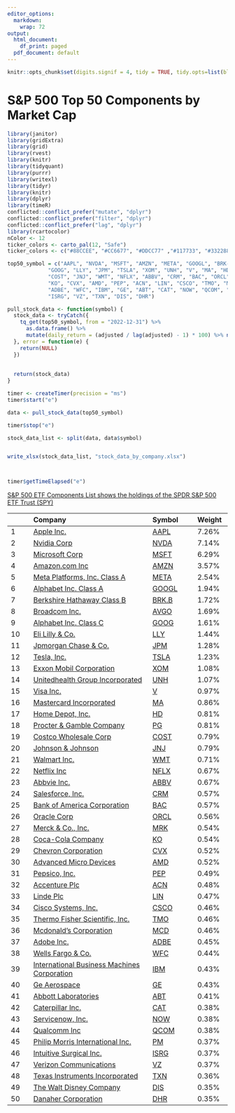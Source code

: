 ```yaml
---
editor_options:
  markdown:
    wrap: 72
output:
  html_document:
    df_print: paged
  pdf_document: default
---
```


```r
knitr::opts_chunk$set(digits.signif = 4, tidy = TRUE, tidy.opts=list(blank = FALSE, warning = FALSE), message = TRUE, echo = TRUE, width='80%', widt.cutoff = '80')
```

# S&P 500 Top 50 Components by Market Cap

```r
library(janitor)
library(gridExtra)
library(grid)
library(rvest)
library(knitr)
library(tidyquant)
library(purrr)
library(writexl)
library(tidyr)
library(knitr)
library(dplyr)
library(timeR)
conflicted::conflict_prefer("mutate", "dplyr")
conflicted::conflict_prefer("filter", "dplyr")
conflicted::conflict_prefer("lag", "dplyr")
library(rcartocolor)
nColor <- 12
ticker_colors <- carto_pal(12, "Safe")
ticker_colors <- c("#88CCEE", "#CC6677", "#DDCC77" ,"#117733", "#332288" ,"#AA4499","#999933" ,"#44AA99", "#882255", "#6699CC", "#888888")

```

```r
top50_symbol = c("AAPL", "NVDA", "MSFT", "AMZN", "META", "GOOGL", "BRK-B","AVGO", 
             "GOOG", "LLY", "JPM", "TSLA", "XOM", "UNH", "V", "MA", "HD", "PG", 
             "COST", "JNJ", "WMT", "NFLX", "ABBV", "CRM", "BAC", "ORCL", "MRK", 
             "KO", "CVX", "AMD", "PEP", "ACN", "LIN", "CSCO", "TMO", "MCD", 
             "ADBE", "WFC", "IBM", "GE", "ABT", "CAT", "NOW", "QCOM", "PM", 
             "ISRG", "VZ", "TXN", "DIS", "DHR")
```

```r
pull_stock_data <- function(symbol) {
  stock_data <- tryCatch({
    tq_get(top50_symbol, from = "2022-12-31") %>%
      as.data.frame() %>% 
      mutate(daily_return = (adjusted / lag(adjusted) - 1) * 100) %>% na.omit()
  }, error = function(e) {
    return(NULL)
  })
  
  
  return(stock_data)
}
```

```r
timer <- createTimer(precision = "ms") 
timer$start("e")

data <- pull_stock_data(top50_symbol)

timer$stop("e")

stock_data_list <- split(data, data$symbol)


write_xlsx(stock_data_list, "stock_data_by_company.xlsx")



timer$getTimeElapsed("e")

```

[S&P 500 ETF Components List shows the holdings of the SPDR S&P 500 ETF
Trust (SPY)](https://www.slickcharts.com/sp500 "S&P 500 ETF Components")

|   | Company | Symbol | Weight |
|:-----|:------------------------------|:-----------|:--------|
| 1 | [Apple Inc.](https://www.slickcharts.com/symbol/AAPL) | [AAPL](https://www.slickcharts.com/symbol/AAPL) | 7.26% |
| 2 | [Nvidia Corp](https://www.slickcharts.com/symbol/NVDA) | [NVDA](https://www.slickcharts.com/symbol/NVDA) | 7.14% |
| 3 | [Microsoft Corp](https://www.slickcharts.com/symbol/MSFT) | [MSFT](https://www.slickcharts.com/symbol/MSFT) | 6.29% |
| 4 | [Amazon.com Inc](https://www.slickcharts.com/symbol/AMZN) | [AMZN](https://www.slickcharts.com/symbol/AMZN) | 3.57% |
| 5 | [Meta Platforms, Inc. Class A](https://www.slickcharts.com/symbol/META) | [META](https://www.slickcharts.com/symbol/META) | 2.54% |
| 6 | [Alphabet Inc. Class A](https://www.slickcharts.com/symbol/GOOGL) | [GOOGL](https://www.slickcharts.com/symbol/GOOGL) | 1.94% |
| 7 | [Berkshire Hathaway Class B](https://www.slickcharts.com/symbol/BRK.B) | [BRK.B](https://www.slickcharts.com/symbol/BRK.B) | 1.72% |
| 8 | [Broadcom Inc.](https://www.slickcharts.com/symbol/AVGO) | [AVGO](https://www.slickcharts.com/symbol/AVGO) | 1.69% |
| 9 | [Alphabet Inc. Class C](https://www.slickcharts.com/symbol/GOOG) | [GOOG](https://www.slickcharts.com/symbol/GOOG) | 1.61% |
| 10 | [Eli Lilly & Co.](https://www.slickcharts.com/symbol/LLY) | [LLY](https://www.slickcharts.com/symbol/LLY) | 1.44% |
| 11 | [Jpmorgan Chase & Co.](https://www.slickcharts.com/symbol/JPM) | [JPM](https://www.slickcharts.com/symbol/JPM) | 1.28% |
| 12 | [Tesla, Inc.](https://www.slickcharts.com/symbol/TSLA) | [TSLA](https://www.slickcharts.com/symbol/TSLA) | 1.23% |
| 13 | [Exxon Mobil Corporation](https://www.slickcharts.com/symbol/XOM) | [XOM](https://www.slickcharts.com/symbol/XOM) | 1.08% |
| 14 | [Unitedhealth Group Incorporated](https://www.slickcharts.com/symbol/UNH) | [UNH](https://www.slickcharts.com/symbol/UNH) | 1.07% |
| 15 | [Visa Inc.](https://www.slickcharts.com/symbol/V) | [V](https://www.slickcharts.com/symbol/V) | 0.97% |
| 16 | [Mastercard Incorporated](https://www.slickcharts.com/symbol/MA) | [MA](https://www.slickcharts.com/symbol/MA) | 0.86% |
| 17 | [Home Depot, Inc.](https://www.slickcharts.com/symbol/HD) | [HD](https://www.slickcharts.com/symbol/HD) | 0.81% |
| 18 | [Procter & Gamble Company](https://www.slickcharts.com/symbol/PG) | [PG](https://www.slickcharts.com/symbol/PG) | 0.81% |
| 19 | [Costco Wholesale Corp](https://www.slickcharts.com/symbol/COST) | [COST](https://www.slickcharts.com/symbol/COST) | 0.79% |
| 20 | [Johnson & Johnson](https://www.slickcharts.com/symbol/JNJ) | [JNJ](https://www.slickcharts.com/symbol/JNJ) | 0.79% |
| 21 | [Walmart Inc.](https://www.slickcharts.com/symbol/WMT) | [WMT](https://www.slickcharts.com/symbol/WMT) | 0.71% |
| 22 | [Netflix Inc](https://www.slickcharts.com/symbol/NFLX) | [NFLX](https://www.slickcharts.com/symbol/NFLX) | 0.67% |
| 23 | [Abbvie Inc.](https://www.slickcharts.com/symbol/ABBV) | [ABBV](https://www.slickcharts.com/symbol/ABBV) | 0.67% |
| 24 | [Salesforce, Inc.](https://www.slickcharts.com/symbol/CRM) | [CRM](https://www.slickcharts.com/symbol/CRM) | 0.57% |
| 25 | [Bank of America Corporation](https://www.slickcharts.com/symbol/BAC) | [BAC](https://www.slickcharts.com/symbol/BAC) | 0.57% |
| 26 | [Oracle Corp](https://www.slickcharts.com/symbol/ORCL) | [ORCL](https://www.slickcharts.com/symbol/ORCL) | 0.56% |
| 27 | [Merck & Co., Inc.](https://www.slickcharts.com/symbol/MRK) | [MRK](https://www.slickcharts.com/symbol/MRK) | 0.54% |
| 28 | [Coca-Cola Company](https://www.slickcharts.com/symbol/KO) | [KO](https://www.slickcharts.com/symbol/KO) | 0.54% |
| 29 | [Chevron Corporation](https://www.slickcharts.com/symbol/CVX) | [CVX](https://www.slickcharts.com/symbol/CVX) | 0.52% |
| 30 | [Advanced Micro Devices](https://www.slickcharts.com/symbol/AMD) | [AMD](https://www.slickcharts.com/symbol/AMD) | 0.52% |
| 31 | [Pepsico, Inc.](https://www.slickcharts.com/symbol/PEP) | [PEP](https://www.slickcharts.com/symbol/PEP) | 0.49% |
| 32 | [Accenture Plc](https://www.slickcharts.com/symbol/ACN) | [ACN](https://www.slickcharts.com/symbol/ACN) | 0.48% |
| 33 | [Linde Plc](https://www.slickcharts.com/symbol/LIN) | [LIN](https://www.slickcharts.com/symbol/LIN) | 0.47% |
| 34 | [Cisco Systems, Inc.](https://www.slickcharts.com/symbol/CSCO) | [CSCO](https://www.slickcharts.com/symbol/CSCO) | 0.46% |
| 35 | [Thermo Fisher Scientific, Inc.](https://www.slickcharts.com/symbol/TMO) | [TMO](https://www.slickcharts.com/symbol/TMO) | 0.46% |
| 36 | [Mcdonald's Corporation](https://www.slickcharts.com/symbol/MCD) | [MCD](https://www.slickcharts.com/symbol/MCD) | 0.46% |
| 37 | [Adobe Inc.](https://www.slickcharts.com/symbol/ADBE) | [ADBE](https://www.slickcharts.com/symbol/ADBE) | 0.45% |
| 38 | [Wells Fargo & Co.](https://www.slickcharts.com/symbol/WFC) | [WFC](https://www.slickcharts.com/symbol/WFC) | 0.44% |
| 39 | [International Business Machines Corporation](https://www.slickcharts.com/symbol/IBM) | [IBM](https://www.slickcharts.com/symbol/IBM) | 0.43% |
| 40 | [Ge Aerospace](https://www.slickcharts.com/symbol/GE) | [GE](https://www.slickcharts.com/symbol/GE) | 0.43% |
| 41 | [Abbott Laboratories](https://www.slickcharts.com/symbol/ABT) | [ABT](https://www.slickcharts.com/symbol/ABT) | 0.41% |
| 42 | [Caterpillar Inc.](https://www.slickcharts.com/symbol/CAT) | [CAT](https://www.slickcharts.com/symbol/CAT) | 0.38% |
| 43 | [Servicenow, Inc.](https://www.slickcharts.com/symbol/NOW) | [NOW](https://www.slickcharts.com/symbol/NOW) | 0.38% |
| 44 | [Qualcomm Inc](https://www.slickcharts.com/symbol/QCOM) | [QCOM](https://www.slickcharts.com/symbol/QCOM) | 0.38% |
| 45 | [Philip Morris International Inc.](https://www.slickcharts.com/symbol/PM) | [PM](https://www.slickcharts.com/symbol/PM) | 0.37% |
| 46 | [Intuitive Surgical Inc.](https://www.slickcharts.com/symbol/ISRG) | [ISRG](https://www.slickcharts.com/symbol/ISRG) | 0.37% |
| 47 | [Verizon Communications](https://www.slickcharts.com/symbol/VZ) | [VZ](https://www.slickcharts.com/symbol/VZ) | 0.37% |
| 48 | [Texas Instruments Incorporated](https://www.slickcharts.com/symbol/TXN) | [TXN](https://www.slickcharts.com/symbol/TXN) | 0.36% |
| 49 | [The Walt Disney Company](https://www.slickcharts.com/symbol/DIS) | [DIS](https://www.slickcharts.com/symbol/DIS) | 0.35% |
| 50 | [Danaher Corporation](https://www.slickcharts.com/symbol/DHR) | [DHR](https://www.slickcharts.com/symbol/DHR) | 0.35% |
